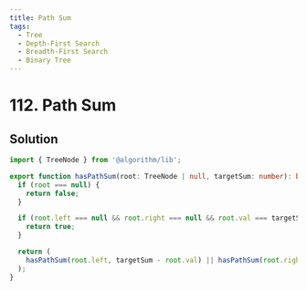 ```yaml
---
title: Path Sum
tags:
  - Tree
  - Depth-First Search
  - Breadth-First Search
  - Binary Tree
---
```


# 112. Path Sum

<Badges>
  <LevelBadge level="easy" />
  <TopicBadge name="Tree" slug="tree" />
  <TopicBadge name="Depth-First Search" slug="depth-first-search" />
  <TopicBadge name="Breadth-First Search" slug="breadth-first-search" />
  <TopicBadge name="Binary Tree" slug="binary-tree" />
</Badges>

## Solution

```typescript filename="solution.ts" copy
import { TreeNode } from '@algorithm/lib';

export function hasPathSum(root: TreeNode | null, targetSum: number): boolean {
  if (root === null) {
    return false;
  }

  if (root.left === null && root.right === null && root.val === targetSum) {
    return true;
  }

  return (
    hasPathSum(root.left, targetSum - root.val) || hasPathSum(root.right, targetSum - root.val)
  );
}
```

<ProblemLink
  codingSite="leetcode"
  href="https://leetcode.com/problems/path-sum/"
  title="Path Sum"
/>
